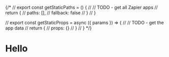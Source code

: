 {/* // export const getStaticPaths = () {
//   // TODO - get all Zapier apps
//   return {
//     paths: [],
//     fallback: false
//   }
// }

// export const getStaticProps = async ({ params }) => {
//   // TODO - get the app data
//   return {
//     props: {}
//   }
// } */}

# Hello